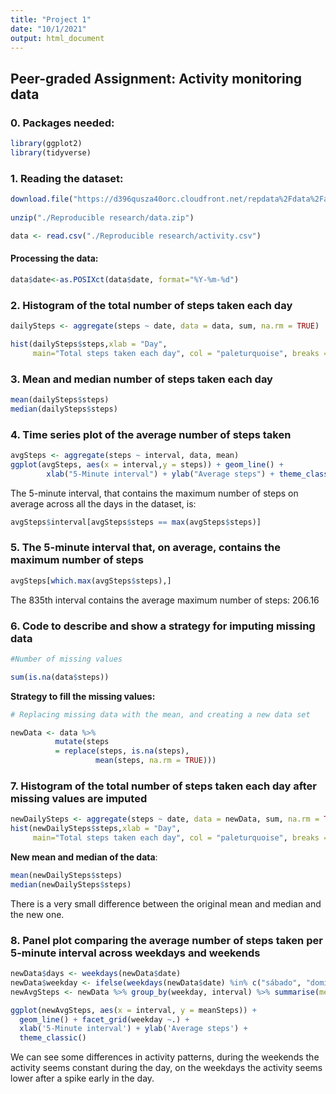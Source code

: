 ```yaml
---
title: "Project 1"
date: "10/1/2021"
output: html_document
---
```


## Peer-graded Assignment: Activity monitoring data
### 0. Packages needed:

```r
library(ggplot2)
library(tidyverse)
```


### 1. Reading the dataset:
```r
download.file("https://d396qusza40orc.cloudfront.net/repdata%2Fdata%2Factivity.zip", destfile = "./Reproducible research/data.zip")
                
unzip("./Reproducible research/data.zip")
```

```r
data <- read.csv("./Reproducible research/activity.csv")
```


#### Processing the data:

```r
data$date<-as.POSIXct(data$date, format="%Y-%m-%d")
```


### 2. Histogram of the total number of steps taken each day

```r
dailySteps <- aggregate(steps ~ date, data = data, sum, na.rm = TRUE)
```

```r
hist(dailySteps$steps,xlab = "Day", 
     main="Total steps taken each day", col = "paleturquoise", breaks = 40)
```

### 3. Mean and median number of steps taken each day

```r
mean(dailySteps$steps)
median(dailySteps$steps)
```


### 4. Time series plot of the average number of steps taken

```r
avgSteps <- aggregate(steps ~ interval, data, mean)
ggplot(avgSteps, aes(x = interval,y = steps)) + geom_line() + 
        xlab("5-Minute interval") + ylab("Average steps") + theme_classic()
```

The 5-minute interval, that contains the maximum number of steps on average across all the days in the dataset,  is:

```r
avgSteps$interval[avgSteps$steps == max(avgSteps$steps)]
```

### 5. The 5-minute interval that, on average, contains the maximum number of steps

```r
avgSteps[which.max(avgSteps$steps),]
```

The 835th interval contains the average maximum number of steps: 206.16

### 6. Code to describe and show a strategy for imputing missing data

```r

#Number of missing values

sum(is.na(data$steps))
```

__Strategy to fill the missing values:__ 

```r
# Replacing missing data with the mean, and creating a new data set

newData <- data %>%
          mutate(steps
          = replace(steps, is.na(steps),
                   mean(steps, na.rm = TRUE)))
```


### 7. Histogram of the total number of steps taken each day after missing values are imputed

```r
newDailySteps <- aggregate(steps ~ date, data = newData, sum, na.rm = TRUE)
hist(newDailySteps$steps,xlab = "Day", 
     main="Total steps taken each day", col = "paleturquoise", breaks = 40)
```

__New mean and median of the data__:

```r
mean(newDailySteps$steps)
median(newDailySteps$steps)
```

There is a very small difference between the original mean and median and the new one.

### 8. Panel plot comparing the average number of steps taken per 5-minute interval across weekdays and weekends


``` r
newData$days <- weekdays(newData$date)
newData$weekday <- ifelse(weekdays(newData$date) %in% c("sábado", "domingo"), "weekend", "weekday")
newAvgSteps <- newData %>% group_by(weekday, interval) %>% summarise(meanSteps = mean(steps))

ggplot(newAvgSteps, aes(x = interval, y = meanSteps)) +
  geom_line() + facet_grid(weekday ~.) + 
  xlab('5-Minute interval') + ylab('Average steps') +
  theme_classic()

```

We can see some differences in activity patterns, during the weekends the activity seems constant during the day, on the weekdays the activity seems lower after a spike early in the day.
